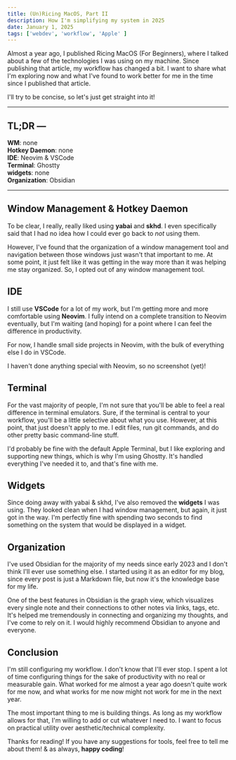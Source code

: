 ```yaml
---
title: (Un)Ricing MacOS, Part II
description: How I'm simplifying my system in 2025
date: January 1, 2025
tags: ['webdev', 'workflow', 'Apple' ]
---
```


Almost a year ago, I published <BlogLink href="https://www.knlrvr.dev/blog/ricing-macos-for-beginners">Ricing MacOS (For Beginners)</BlogLink>, where I talked about a few of the technologies I was using on my machine. Since publishing that article, my workflow has changed a bit. I want to share what I'm exploring now and what I've found to work better for me in the time since I published that article. 

I'll try to be concise, so let's just get straight into it!

---
## TL;DR &mdash; 

**WM**: none    
**Hotkey Daemon**: none    
**IDE**: Neovim & VSCode    
**Terminal**: Ghostty    
**widgets**: none    
**Organization**: Obsidian

---

## Window Management & Hotkey Daemon

To be clear, I really, really liked using **yabai** and **skhd**. I even specifically said that I had no idea how I could ever go back to *not* using them. 

However, I've found that the organization of a window management tool and navigation between those windows just wasn't that important to me. At some point, it just felt like it was getting in the way more than it was helping me stay organized. So, I opted out of any window management tool. 

## IDE

I still use **VSCode** for a lot of my work, but I'm getting more and more comfortable using **Neovim**. I fully intend on a complete transition to Neovim eventually, but I'm waiting (and hoping) for a point where I can feel the difference in productivity. 

For now, I handle small side projects in Neovim, with the bulk of everything else I do in VSCode. 

<Callout variant='default'>
    I haven't done anything special with Neovim, so no screenshot (yet)!
</Callout>

## Terminal

For the vast majority of people, I'm not sure that you'll be able to feel a real difference in terminal emulators. Sure, if the terminal is central to your workflow, you'll be a little selective about what you use. However, at this point, that just doesn't apply to me. I edit files, run git commands, and do other pretty basic command-line stuff. 

I'd probably be fine with the default Apple Terminal, but I like exploring and supporting new things, which is why I'm using <BlogLink href="https://ghostty.org/">Ghostty</BlogLink>. It's handled everything I've needed it to, and that's fine with me. 

## Widgets

Since doing away with yabai & skhd, I've also removed the **widgets** I was using. They looked clean when I had window management, but again, it just got in the way. I'm perfectly fine with spending two seconds to find something on the system that would be displayed in a widget. 

## Organization

I've used <BlogLink href="https://obsidian.md/">Obsidian</BlogLink> for the majority of my needs since early 2023 and I don't think I'll ever use something else. I started using it as an editor for my blog, since every post is just a <InlineCode>Markdown</InlineCode> file, but now it's the knowledge base for my life. 

One of the best features in Obsidian is the graph view, which visualizes every single note and their connections to other notes via links, tags, etc. It's helped me tremendously in connecting and organizing my thoughts, and I've come to rely on it. I would highly recommend Obsidian to anyone and everyone. 

## Conclusion

I'm still configuring my workflow. I don't know that I'll ever stop. I spent a lot of time configuring things for the sake of productivity with no real or measurable gain. What worked for me almost a year ago doesn't quite work for me now, and what works for me now might not work for me in the next year. 

The most important thing to me is building things. As long as my workflow allows for that, I'm willing to add or cut whatever I need to. I want to focus on practical utility over aesthetic/technical complexity. 

Thanks for reading! If you have any suggestions for tools, feel free to tell me about them! & as always, **happy coding**! 